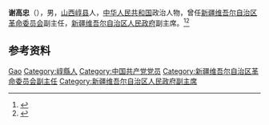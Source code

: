 '''谢高忠'''（{{bd|1922年|}}），男，[[山西|山西]][[崞县|崞县]]人，[[中华人民共和国|中华人民共和国]]政治人物，曾任[[新疆维吾尔自治区革命委员会|新疆维吾尔自治区革命委员会]]副主任，[[新疆维吾尔自治区人民政府|新疆维吾尔自治区人民政府]]副主席。<ref>{{Cite book|title=新疆百科知识辞典|author=蒲开夫, 朱一凡, 李行力主编|publisher=陕西人民出版社|year=2006|isbn=|location=西安|pages=}}</ref><ref>{{cite book|title=中囯人名大辞典·当代人物卷|author=廖盖隆等编|year=1990|publisher=上海辞书出版社|location=上海|page=}}</ref>

== 参考资料 ==
{{reflist}}

{{中国人物小作品}}

{{Authority control}}
{{DEFAULTSORT:Xie谢}}
[[Category:谢姓|Gao]]
[[Category:崞縣人|Category:崞縣人]]
[[Category:中国共产党党员|Category:中国共产党党员]]
[[Category:新疆维吾尔自治区革命委员会副主任|Category:新疆维吾尔自治区革命委员会副主任]]
[[Category:新疆维吾尔自治区人民政府副主席|Category:新疆维吾尔自治区人民政府副主席]]